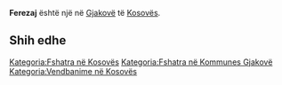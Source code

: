 {{Fshat në 
 | Emri                = Ferezaj
 | EmriAlt                = 
 | NAME_SHORT_FORM=      
 | NAME_GENERIC=      
 | NAME_SORT_NAME_RO=      FEREZAJ
 | FULL_NAME_RO = Ferezaj
 | FULL_NAME_ND_RO=Ferezaj
 | SORT_NAME_RG=FEREZAJ
 | FULL_NAME_RG=Ferezaj
 | FULL_NAME_ND_RG=Ferezaj
 | SRP_NAME_SHORT_FORM=      
 | SRP_NAME_GENERIC=      
 | SRP_NAME_SORT_NAME_RO=      
 | SRP_FULL_NAME_RO = 
 | SRP_FULL_NAME_ND_RO=
 | SRP_SORT_NAME_RG=
 | SRP_FULL_NAME_RG=
 | SRP_FULL_NAME_ND_RG=
 | Emri (Rasa dhanore) = 
 | Figura              = 
 | Shteti              = Kosovo
 | Komuna              = Gjakovë
 | Kodi postar         = 
 | Sipërfaqja          = 

 | Popullsia           = 

 | Regj. i popullsisë  = 
 | Dend. e popullsisë  = 
 | Faqja zyrtare       = 
 <!--- Koordinatat ----> 
 | Gjerësia            = 42.370556
 | Gjatësia            = 21.155278
 | Lartësia            = 
}}
'''Ferezaj''' është një [[]] në [[Gjakovë]] të [[Kosovës]].

<!-- == Gjeografia == -->
<!-- == Historia == -->
<!-- == Demografia == -->
== Shih edhe ==
{{Komuna Gjakovë}}
{{Kosovo-Administrata-Cung}}

[[Kategoria:Fshatra në Kosovës]]
[[Kategoria:Fshatra në Kommunes Gjakovë]]
[[Kategoria:Vendbanime në Kosovës]]